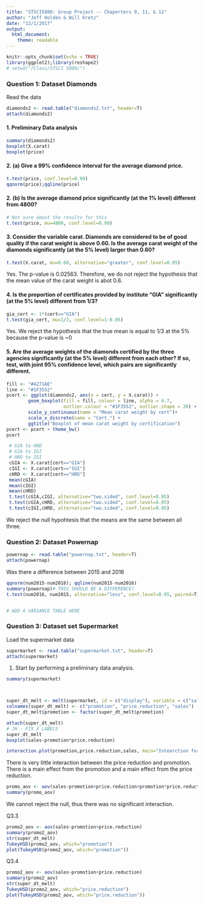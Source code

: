 ```yaml
---
title: "STSCI5080: Group Project -- Chaperters 9, 11, & 12"
author: "Jeff Holden & Will Kretz"
date: "12/1/2017"
output:
  html_document:
    theme: readable
---
```


```r
knitr::opts_chunk$set(echo = TRUE)
library(ggplot2);library(reshape2)
# setwd("/Class/STSCI 5080/")
```

### Question 1: Dataset Diamonds

Read the data 

```r
diamonds2 <- read.table("diamonds2.txt", header=T)
attach(diamonds2)
```

#### 1. Preliminary Data analysis

```r
summary(diamonds2)
boxplot(X.carat)
boxplot(price)
```

#### 2. (a) Give a 99% confidence interval for the average diamond price.

```r
t.test(price, conf.level=0.99)
qqnorm(price);qqline(price) 

```
#### 2. (b) Is the average diamond price significantly (at the 1% level) different from 4800?

```r
# Not sure about the results for this
t.test(price, mu=4800, conf.level=0.99)

```

#### 3. Consider the variable carat. Diamonds are considered to be of good quality if the carat weight is above 0.60. Is the average carat weight of the diamonds significantly (at the 5% level) larger than 0.60?

```r
t.test(X.carat, mu=0.60, alternative="greater", conf.level=0.95)

```
Yes. The p-value is 0.02563. Therefore, we do not reject the hypothesis that the mean value of the carat weight is abot 0.6.

#### 4. Is the proportion of certificates provided by institute “GIA” significantly (at the 5% level) different from 1/3?

```r
gia_cert <- 1*(cert=="GIA")
t.test(gia_cert, mu=1/3, conf.level=1-0.05)
```

Yes. We reject the hypothesis that the true mean is equal to 1/3 at the 5% because the p-value is ~0

#### 5. Are the average weights of the diamonds certified by the three agencies significantly (at the 5% level) different from each other? If so, test, with joint 95% confidence level, which pairs are significantly different.

```r
fill <- "#4271AE"
line <- "#1F3552"
pcert <- ggplot(diamonds2, aes(x = cert, y = X.carat)) +
        geom_boxplot(fill = fill, colour = line, alpha = 0.7,
                     outlier.colour = "#1F3552", outlier.shape = 20) +
        scale_y_continuous(name = "Mean carat weight by cert")+
        scale_x_discrete(name = "Cert.") +
        ggtitle("Boxplot of mean carat weight by certification")
pcert <- pcert + theme_bw()
pcert
```

```r
 # GIA to HRD
 # GIA to IGI
 # HRD to IGI
 cGIA <- X.carat[cert=="GIA"]
 cIGI <- X.carat[cert=="IGI"]
 cHRD <- X.carat[cert=="HRD"]
 mean(cGIA)
 mean(cIGI)
 mean(cHRD)
 t.test(cGIA,cIGI, alternative="two.sided", conf.level=0.95)
 t.test(cGIA,cHRD, alternative="two.sided", conf.level=0.95)
 t.test(cIGI,cHRD, alternative="two.sided", conf.level=0.95)
```

We reject the null hypohtesis that the means are the same between all three.


### Question 2: Dataset Powernap

```r
powernap <- read.table("powernap.txt", header=T)
attach(powernap)
```

Was there a difference between 2015 and 2016

```r
qqnorm(num2015-num2016); qqline(num2015-num2016)
summary(powernap)# THIS SHOULD BE A DIFFERENCE?
t.test(num2016, num2015, alternative="less", conf.level=0.95, paired=T) # comment on choice paired=T


# ADD A VARIANCE TABLE HERE

```

### Question 3: Dataset set Supermarket

Load the supermarket data
```r
supermarket <- read.table("supermarket.txt", header=T)
attach(supermarket)
```

1. Start by performing a preliminary data analysis.


```r
summary(supermarket)



super_dt_melt <- melt(supermarket, id = c("display"), variable = c("sales"))
colnames(super_dt_melt) <- c("promotion", "price.reduction", "sales")
super_dt_melt$promotion <- factor(super_dt_melt$promotion)

attach(super_dt_melt)
# JH - FIX X LABELS
super_dt_melt
boxplot(sales~promotion*price.reduction)
```

```r
interaction.plot(promotion,price.reduction,sales, main="Intearction for Supermarket Soda Sales")

```
There is very little interaction between the price reduction and promotion. There is a main effect from the promotion and a main effect from the price reduction.

```r
promo_aov <- aov(sales~promotion+price.reduction+promotion*price.reduction)
summary(promo_aov)
```
We cannot reject the null, thus there was no significant interaction.

Q3.3

```r
promo2_aov <- aov(sales~promotion+price.reduction)
summary(promo2_aov)
str(super_dt_melt)
TukeyHSD(promo2_aov, which="promotion")
plot(TukeyHSD(promo2_aov, which="promotion"))
```

Q3.4

```r
promo2_aov <- aov(sales~promotion+price.reduction)
summary(promo2_aov)
str(super_dt_melt)
TukeyHSD(promo2_aov, which="price.reduction")
plot(TukeyHSD(promo2_aov, which="price.reduction"))
```


